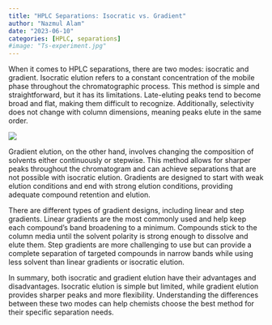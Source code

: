 ```yaml
---
title: "HPLC Separations: Isocratic vs. Gradient"
author: "Nazmul Alam"
date: "2023-06-10"
categories: [HPLC, separations]
#image: "Ts-experiment.jpg"
---
```




When it comes to HPLC separations, there are two modes: isocratic and gradient. Isocratic elution refers to a constant concentration of the mobile phase throughout the chromatographic process. This method is simple and straightforward, but it has its limitations. Late-eluting peaks tend to become broad and flat, making them difficult to recognize. Additionally, selectivity does not change with column dimensions, meaning peaks elute in the same order.

![](isocratic-gradient.png){fig-align="center"}

Gradient elution, on the other hand, involves changing the composition of solvents either continuously or stepwise. This method allows for sharper peaks throughout the chromatogram and can achieve separations that are not possible with isocratic elution. Gradients are designed to start with weak elution conditions and end with strong elution conditions, providing adequate compound retention and elution.

There are different types of gradient designs, including linear and step gradients. Linear gradients are the most commonly used and help keep each compound's band broadening to a minimum. Compounds stick to the column media until the solvent polarity is strong enough to dissolve and elute them. Step gradients are more challenging to use but can provide a complete separation of targeted compounds in narrow bands while using less solvent than linear gradients or isocratic elution.

In summary, both isocratic and gradient elution have their advantages and disadvantages. Isocratic elution is simple but limited, while gradient elution provides sharper peaks and more flexibility. Understanding the differences between these two modes can help chemists choose the best method for their specific separation needs.

